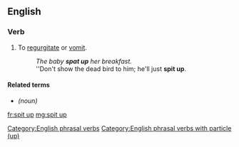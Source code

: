 ==English==

===Verb===
{{en-verb|spits up|spitting up|spat up}}

# {{label|en|transitive|and|intransitive|especially of children}} To [[regurgitate]] or [[vomit]].
#: ''The baby '''spat up''' her breakfast.''
#: ''Don't show the dead bird to him; he'll just '''spit up'''.

====Related terms====
* {{l|en|spit-up}} ''(noun)''

[[fr:spit up]]
[[mg:spit up]]
[[Category:English phrasal verbs]]
[[Category:English phrasal verbs with particle (up)]]